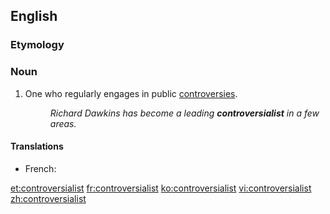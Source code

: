 ==English==

===Etymology===
{{suffix|controversial|ist}}

===Noun===
{{en-noun}}

# One who regularly engages in public [[controversies]].
#: ''Richard Dawkins has become a leading '''controversialist''' in a few areas.''

====Translations====
{{trans-top|one who regularly engages in public controversies}}
* French: {{t+|fr|controversiste}}
{{trans-mid}}
{{trans-bottom}}

[[et:controversialist]]
[[fr:controversialist]]
[[ko:controversialist]]
[[vi:controversialist]]
[[zh:controversialist]]